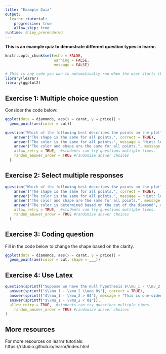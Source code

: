 ```yaml
---
title: "Example Quiz"
output: 
  learnr::tutorial:
    progressive: true
    allow_skip: true
runtime: shiny_prerendered
---
```


**This is an example quiz to demostrate different question types in learnr.**

```r
knitr::opts_chunk$set(echo = FALSE, 
                      warning = FALSE, 
                      message = FALSE)
```


```r
# This is any code you wan to automatically run when the user starts the quiz
library(learnr)
library(ggplot2)
```

## Exercise 1: Multiple choice question

Consider the code below: 

```r
ggplot(data = diamonds, aes(x = carat, y = price)) +
  geom_point(aes(color = cut))
```

```r
question("Which of the following best describes the points on the plot?",
    answer("The shape is the same for all points.", correct = TRUE),
    answer("The color is the same for all points.", message = "Hint: look at the aesthetic"),
    answer("The color and shape are the same for all points.", message = "Are shape and color defined in the aesthetic?"), 
    allow_retry = TRUE,  #students can try questions multiple times. 
    random_answer_order = TRUE #randomize answer choices
  )
```

## Exercise 2: Select multiple responses 

```r
question("Which of the following best describes the points on the plot?",
    answer("The shape is the same for all points.", correct = TRUE),
    answer("The color is the same for all points.", message = "Hint: look at the aesthetic"),
    answer("The color and shape are the same for all points.", message = "Are shape and color defined in the aesthetic?"), 
    answer("The color is determined based on the cut of the diamond", correct = TRUE),
    allow_retry = TRUE,  #students can try questions multiple times. 
    random_answer_order = TRUE #randomize answer choices
  )
```

## Exercise 3: Coding question 

Fill in the code below to change the shape based on the clarity. 
```r
ggplot(data = diamonds, aes(x = carat, y = price)) +
  geom_point(aes(color = cut, shape = ___))
```

## Exercise 4: Use Latex 

```r
question(sprintf("Suppose we have the null hypothesis $\\mu_1 - \\mu_2 = 0$. Which is of the following is a two-sided alternative hypohteiss?"),
  answer(sprintf("$\\mu_1 - \\mu_2 \\neq 0$"), correct = TRUE),
  answer(sprintf("$\\mu_1 - \\mu_2 > 0$"), message = "This is one-sided"),
  answer(sprintf("$\\mu_1 - \\mu_2 < 0$")),
  allow_retry = TRUE,  #students can try questions multiple times. 
    random_answer_order = TRUE #randomize answer choices
)
```

## More resources

For more resources on learnr tutorials: https://rstudio.github.io/learnr/index.html

